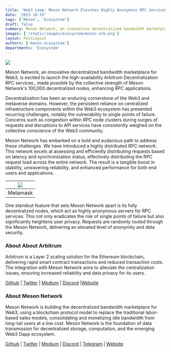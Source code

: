 ```yaml
---
title: 'Web3 Leap: Meson Network Elevates Highly Anonymous RPC Services With Arbitrum Integration'
date: '2023-10-19'
tags: ['Meson', 'Ecosystem']
draft: false
summary: Meson Network, an innovative decentralized bandwidth marketplace for Web3, is excited to launch the high-availability Arbitrum Decentralization RPC services., made possible by the collective strength of Meson Network's 100,000 decentralized nodes, enhancing RPC applications.
images: ['/static/images/ecosystem/meson-arb.png']
layout: PostLayout
authors: ['meson-ecosystem']
departments: 'Ecosystem'
---
```


![](/static/images/ecosystem/meson-arb.png)

Meson Network, an innovative decentralized bandwidth marketplace for Web3, is excited to launch the high-availability Arbitrum Decentralization RPC services., made possible by the collective strength of Meson Network's 100,000 decentralized nodes, enhancing RPC applications.

Decentralization has been an enduring cornerstone of the Web3 and metaverse domains. However, the persistent reliance on centralized infrastructure components within the Web3 ecosystem has presented recurring challenges, notably the vulnerability to single points of failure. Concerns such as congestion within RPC node clusters during surges of requests and disruptions to API services have consistently weighed on the collective conscience of the Web3 community.

Meson Network has embarked on a bold and audacious path to address these challenges. We have introduced a highly distributed RPC network. This network excels at assessing and efficiently distributing requests based on latency and synchronization status, effectively distributing the RPC request load across the entire network. The result is a tangible boost in stability, unwavering reliability, and enhanced performance for both end users and applications.

| ![](/static/images/ecosystem/meson-arb-01.png) |
| :---------------------------------------------------------------------------------------------------------------: |
|              Metamask             |

One standout feature that sets Meson Network apart is its fully decentralized nodes, which act as highly anonymous servers for RPC services. This not only eradicates the risk of single points of failure but also significantly heightens user privacy. Requests are randomly routed through the Meson Network, delivering an elevated level of anonymity and data security.

### **About About Arbitrum**

Arbitrum is a Layer 2 scaling solution for the Ethereum blockchain, delivering rapid smart contract transactions and reduced transaction costs. The integration with Meson Network aims to alleviate the centralization issues, ensuring increased reliability and data privacy for its users.

[Github](https://github.com/OffchainLabs) | [Twitter](https://twitter.com/arbitrum) | [Medium](https://medium.com/offchainlabs) | [Discord](https://discord.com/invite/arbitrum) |[Website](https://arbitrum.io/)

### **About Meson Network**

Meson Network is building the decentralized bandwidth marketplace for Web3, using a blockchain protocol model to replace the traditional labor-based sales models, consolidating and monetizing idle bandwidth from long-tail users at a low cost. Meson Network is the foundation of data transmission for decentralized storage, computation, and the emerging Web3 Dapp ecosystem.

[Github](https://github.com/daqnext) | [Twitter](https://twitter.com/NetworkMeson) | [Medium](https://medium.com/meson-network) | [Discord](https://discord.com/invite/z6YfSHDkmS) | [Telegram](https://t.me/mesonnetwork) | [Website](https://meson.network/)